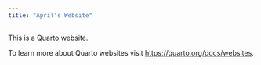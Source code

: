 ```yaml
---
title: "April's Website"
---
```


This is a Quarto website.

To learn more about Quarto websites visit <https://quarto.org/docs/websites>.
